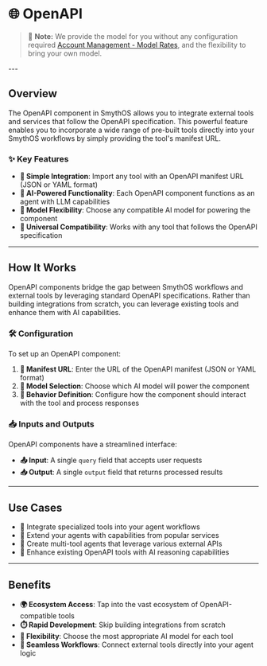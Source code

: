 # 🌐 OpenAPI

> 📝 **Note:** We provide the model for you without any configuration required [Account Management - Model Rates](../../../account-management/model-rates), and the flexibility to bring your own model.

<Arcade src="https://demo.arcade.software/ePHO36pfzhkHqMLU0Khy?embed&embed_mobile=tab&embed_desktop=inline&show_copy_link=true" title="OpenAPI | SmythOS" />
---

## Overview

The OpenAPI component in SmythOS allows you to integrate external tools and services that follow the OpenAPI specification. This powerful feature enables you to incorporate a wide range of pre-built tools directly into your SmythOS workflows by simply providing the tool's manifest URL.

### ✨ Key Features

- **🔌 Simple Integration**: Import any tool with an OpenAPI manifest URL (JSON or YAML format)
- **🤖 AI-Powered Functionality**: Each OpenAPI component functions as an agent with LLM capabilities
- **🧠 Model Flexibility**: Choose any compatible AI model for powering the component
- **🔄 Universal Compatibility**: Works with any tool that follows the OpenAPI specification

---

## How It Works

OpenAPI components bridge the gap between SmythOS workflows and external tools by leveraging standard OpenAPI specifications. Rather than building integrations from scratch, you can leverage existing tools and enhance them with AI capabilities.

### 🛠️ Configuration

To set up an OpenAPI component:

1. **📝 Manifest URL**: Enter the URL of the OpenAPI manifest (JSON or YAML format)
2. **🧪 Model Selection**: Choose which AI model will power the component
3. **🎯 Behavior Definition**: Configure how the component should interact with the tool and process responses

### 📥 Inputs and Outputs

OpenAPI components have a streamlined interface:

- **📤 Input**: A single `query` field that accepts user requests
- **📥 Output**: A single `output` field that returns processed results

---

## Use Cases

- 🔗 Integrate specialized tools into your agent workflows
- 🚀 Extend your agents with capabilities from popular services 
- 🧩 Create multi-tool agents that leverage various external APIs
- 💪 Enhance existing OpenAPI tools with AI reasoning capabilities

---

## Benefits

- **🌍 Ecosystem Access**: Tap into the vast ecosystem of OpenAPI-compatible tools
- **⏱️ Rapid Development**: Skip building integrations from scratch
- **🔄 Flexibility**: Choose the most appropriate AI model for each tool
- **🔄 Seamless Workflows**: Connect external tools directly into your agent logic
